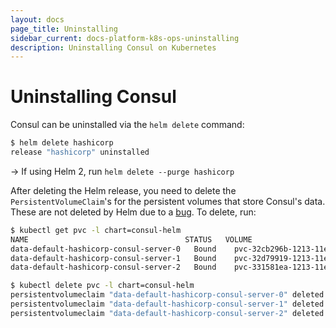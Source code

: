 ```yaml
---
layout: docs
page_title: Uninstalling
sidebar_current: docs-platform-k8s-ops-uninstalling
description: Uninstalling Consul on Kubernetes
---
```


# Uninstalling Consul

Consul can be uninstalled via the `helm delete` command:

```bash
$ helm delete hashicorp
release "hashicorp" uninstalled
```

-> If using Helm 2, run `helm delete --purge hashicorp`

After deleting the Helm release, you need to delete the `PersistentVolumeClaim`'s
for the persistent volumes that store Consul's data. These are not deleted by Helm due to a [bug](https://github.com/helm/helm/issues/5156).
To delete, run:

```bash
$ kubectl get pvc -l chart=consul-helm
NAME                                   STATUS   VOLUME                                     CAPACITY   ACCESS MODES   STORAGECLASS   AGE
data-default-hashicorp-consul-server-0   Bound    pvc-32cb296b-1213-11ea-b6f0-42010a8001db   10Gi       RWO            standard       17m
data-default-hashicorp-consul-server-1   Bound    pvc-32d79919-1213-11ea-b6f0-42010a8001db   10Gi       RWO            standard       17m
data-default-hashicorp-consul-server-2   Bound    pvc-331581ea-1213-11ea-b6f0-42010a8001db   10Gi       RWO            standard       17m

$ kubectl delete pvc -l chart=consul-helm
persistentvolumeclaim "data-default-hashicorp-consul-server-0" deleted
persistentvolumeclaim "data-default-hashicorp-consul-server-1" deleted
persistentvolumeclaim "data-default-hashicorp-consul-server-2" deleted
```
